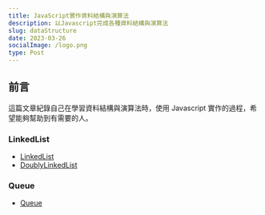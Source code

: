 ```yaml
---
title: JavaScript實作資料結構與演算法
description: 以Javascript完成各種資料結構與演算法
slug: dataStructure
date: 2023-03-26
socialImage: /logo.png
type: Post
---
```


## 前言

這篇文章紀錄自己在學習資料結構與演算法時，使用 Javascript 實作的過程，希望能夠幫助到有需要的人。

### LinkedList

- [LinkedList](/posts/linkedList)
- [DoublyLinkedList](/posts/doublyLinkedList)

### Queue

- [Queue](/posts/queue)
